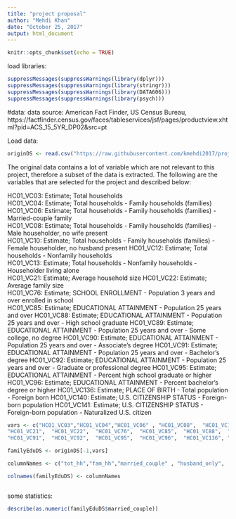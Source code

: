 ---
title: "project proposal"
author: "Mehdi Khan"
date: "October 25, 2017"
output: html_document
---

```{r setup, include=FALSE}
knitr::opts_chunk$set(echo = TRUE)
```

load libraries:
```{r}
suppressMessages(suppressWarnings(library(dplyr))) 
suppressMessages(suppressWarnings(library(stringr))) 
suppressMessages(suppressWarnings(library(DATA606))) 
suppressMessages(suppressWarnings(library(psych)))
```

#data: 
data source: American Fact Finder, US Census Bureau, https://factfinder.census.gov/faces/tableservices/jsf/pages/productview.xhtml?pid=ACS_15_5YR_DP02&src=pt

Load data:
```{r}
originDS <- read.csv("https://raw.githubusercontent.com/kmehdi2017/projectProp/master/ProjectProposal/ACS_15_5YR_DP02_with_ann.csv",sep = ",",stringsAsFactors = FALSE)
```

The original data contains a lot of variable which are not relevant to this project, therefore a subset of the data is extracted. The following are the variables that are selected for the project and described below:

HC01_VC03:	Estimate; Total households	
HC01_VC04:	Estimate; Total households - Family households (families)	
HC01_VC06:	Estimate; Total households - Family households (families) - Married-couple family										
HC01_VC08:	Estimate; Total households - Family households (families) - Male householder, no wife present	
HC01_VC10:	Estimate; Total households - Family households (families) - Female householder, no husband present 
HC01_VC12:	Estimate; Total households - Nonfamily households		
HC01_VC13:	Estimate; Total households - Nonfamily households - Householder living alone	
HC01_VC21:	Estimate;  Average household size
HC01_VC22:	Estimate;  Average family size	
HC01_VC76:	Estimate; SCHOOL ENROLLMENT - Population 3 years and over enrolled in school	
HC01_VC85:	Estimate; EDUCATIONAL ATTAINMENT - Population 25 years and over	
HC01_VC88:	Estimate; EDUCATIONAL ATTAINMENT - Population 25 years and over - High school graduate
HC01_VC89:	Estimate; EDUCATIONAL ATTAINMENT - Population 25 years and over - Some college, no degree
HC01_VC90:	Estimate; EDUCATIONAL ATTAINMENT - Population 25 years and over - Associate's degree
HC01_VC91:	Estimate; EDUCATIONAL ATTAINMENT - Population 25 years and over - Bachelor's degree
HC01_VC92:	Estimate; EDUCATIONAL ATTAINMENT - Population 25 years and over - Graduate or professional degree
HC01_VC95:	Estimate; EDUCATIONAL ATTAINMENT - Percent high school graduate or higher	
HC01_VC96:  Estimate; EDUCATIONAL ATTAINMENT - Percent bachelor's degree or higher
HC01_VC136:	Estimate; PLACE OF BIRTH - Total population - Foreign born
HC01_VC140:	Estimate; U.S. CITIZENSHIP STATUS - Foreign-born population	
HC01_VC141:	Estimate; U.S. CITIZENSHIP STATUS - Foreign-born population - Naturalized U.S. citizen								
```{r}
vars <- c("HC01_VC03","HC01_VC04","HC01_VC06" , "HC01_VC08",  "HC01_VC10",  "HC01_VC12",  "HC01_VC13", 
"HC01_VC21",  "HC01_VC22",  "HC01_VC76",  "HC01_VC85",  "HC01_VC88",  "HC01_VC89",  "HC01_VC90", 
"HC01_VC91",  "HC01_VC92",  "HC01_VC95",  "HC01_VC96",  "HC01_VC136", "HC01_VC140", "HC01_VC141")

familyEduDS <- originDS[-1,vars]

columnNames <- c("tot_hh","fam_hh","married_couple" , "husband_only",  "wife_only",  "non_fam_hh",  "non_fam_alone", "avg_hh_size",  "avg_fam_size",  "sch_enrollment",  "edu_attainment",  "high_sch_grad",  "some college",  "associate_deg", "bachelor_deg",  "graduate_prof",  "percent_highsch",  "percent_bachelor",  "tot_foreign_born", "citizen_foreign", "natur_citizen")

colnames(familyEduDS) <- columnNames



```

some statistics:
```{r}
describe(as.numeric(familyEduDS$married_couple))
```









